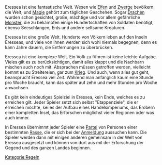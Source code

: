 Eressea ist eine fantastische Welt. Wesen wie [[Elf|Elfen]] und [[Zwerg|Zwerge]] bevölkern die Welt, und [[Magie]] gehört zum täglichen Geschehen. Sogar [[Drachen]] wurden schon gesichtet, große, mächtige und vor allem gefährliche [[Monster]], die zu bekämpfen einige Hundertschaften von Soldaten benötigt, ebenso Seeschlangen, Ents und andere seltsame Kreaturen.

Eressea ist eine große Welt. Hunderte von Völkern leben auf den Inseln Eresseas, und viele von ihnen werden sich wohl niemals begegnen, denn es kann Jahre dauern, die Entfernungen zu überbrücken.

Eressea ist eine komplexe Welt. Ein Volk zu führen ist keine leichte Aufgabe. Vieles gilt es zu berücksichtigen, damit alles klappt und die Nachbarn mischen auch noch mit. Absprachen müssen getroffen werden, vielleicht kommt es zu Streitereien, gar zum [[Krieg]]. Und auch, wenn alles gut geht, beansprucht Eressea viel Zeit. Während man anfänglich kaum eine Stunde pro Woche braucht, kann das später auf zehn und mehr Stunden pro Woche anwachsen.

Es gibt kein eindeutiges Spielziel in Eressea, kein Ende, welches es zu erreichen gilt. Jeder Spieler setzt sich selbst "Etappenziele", die er erreichen möchte, sei es der Aufbau eines Handelsimperiums, das Erobern einer kompletten Insel, das Erforschen möglichst vieler Regionen oder was auch immer.

In Eressea übernimmt jeder Spieler eine [[Partei]] von Personen einer bestimmten [[Rassen|Rasse]], die er sich bei der [[Anmelden wie?|Anmeldung]] aussuchen kann. Die Spieler werden dann mit einigen anderen gemeinsam in der Welt von Eressea ausgesetzt und können von dort aus mit der Erforschung der Gegend und des ganzen Landes beginnen.

<noinclude>
{{weiter|Welt}}
[[Kategorie:Regeln]]
</noinclude>